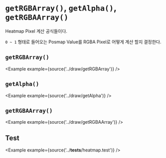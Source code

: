 
# `getRGBArray()`, `getAlpha()`, `getRGBAArray()`

Heatmap Pixel 계산 공식들이다.

`0 ~ 1` 형태로 들어오는 Posmap Value를 RGBA Pixel로 어떻게 계산 할지 결정한다. 

## `getRGBArray()`

<Example example={source('../draw/getRGBArray')} />

## `getAlpha()`

<Example example={source('../draw/getAlpha')} />

## `getRGBAArray()`

<Example example={source('../draw/getRGBAArray')} />

## Test

<Example example={source('../__tests__/heatmap.test')} />